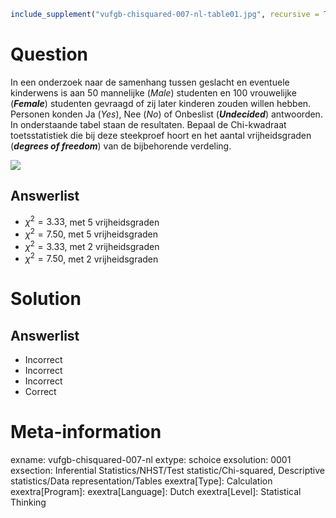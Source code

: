 ```{r, echo = FALSE, results = "hide"}
include_supplement("vufgb-chisquared-007-nl-table01.jpg", recursive = TRUE)
```

Question
========
  
In een onderzoek naar de samenhang tussen geslacht en eventuele kinderwens is aan 50 mannelijke (*Male*) studenten en 100 vrouwelijke (***Female***) studenten gevraagd of zij later kinderen zouden willen hebben. Personen konden Ja (*Yes*), Nee (*No*) of Onbeslist (***Undecided***) antwoorden. In onderstaande tabel staan de resultaten. Bepaal de Chi-kwadraat toetsstatistiek die bij deze steekproef hoort en het aantal vrijheidsgraden (***degrees of freedom***) van de bijbehorende verdeling.

![](vufgb-chisquared-007-nl-table01.jpg)
  
Answerlist
----------
* $\chi^{2} = 3.33$,  met 5 vrijheidsgraden
* $\chi^{2} = 7.50$,  met 5 vrijheidsgraden
* $\chi^{2} = 3.33$,  met 2 vrijheidsgraden
* $\chi^{2} = 7.50$,  met 2 vrijheidsgraden


Solution
========

Answerlist
----------
* Incorrect
* Incorrect
* Incorrect
* Correct

Meta-information
================
exname: vufgb-chisquared-007-nl
extype: schoice
exsolution: 0001
exsection: Inferential Statistics/NHST/Test statistic/Chi-squared, Descriptive statistics/Data representation/Tables
exextra[Type]: Calculation
exextra[Program]: 
exextra[Language]: Dutch
exextra[Level]: Statistical Thinking